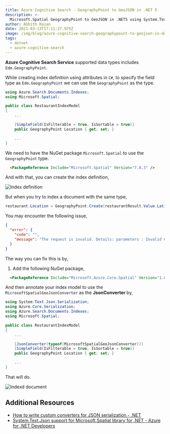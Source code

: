 ```yaml
---
title: Azure Cognitive Search - GeographyPoint to GeoJSON in .NET 5
description: >-
  Microsoft.Spatial GeographyPoint to GeoJSON in .NET5 using System.Text.Json.
author: Abhith Rajan
date: 2021-03-13T17:11:27.975Z
image: /img/blog/azure-cognitive-search-geographypoint-to-geojson-in-dotnet-5/azure-cognitive-search-geographypoint-to-geojson-in-dotnet-5-banner.png
tags:
  - dotnet
  - azure-cognitive-search
---
```


**Azure Cognitive Search Service** supported data types includes `Edm.GeographyPoint`.

While creating index definition using attributes in `C#`, to specify the field type as `Edm.GeographyPoint` we can use the `GeographyPoint` as the type.

```cs
using Azure.Search.Documents.Indexes;
using Microsoft.Spatial;

public class RestaurantIndexModel
{
    ...

    [SimpleField(IsFilterable = true, IsSortable = true)]
    public GeographyPoint Location { get; set; }

    ...
}
```

We need to have the NuGet package `Microsoft.Spatial` to use the `GeographyPoint` type.

```xml
  <PackageReference Include="Microsoft.Spatial" Version="7.8.3" />
```

And with that, you can create the index definition,

![Index definition](../../static/img/blog/azure-cognitive-search-geographypoint-to-geojson-in-dotnet-5/index-definition.png)

But when you try to index a document with the same type,

```cs
restaurant.Location = GeographyPoint.Create(restaurantResult.Value.Latitude, restaurantResult.Value.Longitude);
```

You may encounter the following issue,

```json
{
  "error": {
    "code": "",
    "message": "The request is invalid. Details: parameters : Invalid GeoJSON. The 'type' member is required, but was not found.\r\n"
  }
}
```

The way you can fix this is by,

1. Add the following NuGet package,

```xml
  <PackageReference Include="Microsoft.Azure.Core.Spatial" Version="1.0.0" />
```

And then annotate your index model to use the `MicrosoftSpatialGeoJsonConverter` as the **JsonConverter** by,

```cs
using System.Text.Json.Serialization;
using Azure.Core.Serialization;
using Azure.Search.Documents.Indexes;
using Microsoft.Spatial;

public class RestaurantIndexModel
{
    ...

    [JsonConverter(typeof(MicrosoftSpatialGeoJsonConverter))]
    [SimpleField(IsFilterable = true, IsSortable = true)]
    public GeographyPoint Location { get; set; }

    ...
}
```

That will do.

![Indexd document](../../static/img/blog/azure-cognitive-search-geographypoint-to-geojson-in-dotnet-5/indexed-doc.png)

## Additional Resources

- [How to write custom converters for JSON serialization - .NET](https://docs.microsoft.com/en-us/dotnet/standard/serialization/system-text-json-converters-how-to?pivots=dotnet-5-0)
- [System.Text.Json support for Microsoft.Spatial library for .NET - Azure for .NET Developers](https://docs.microsoft.com/en-us/dotnet/api/overview/azure/microsoft.core.spatial-readme-pre)
